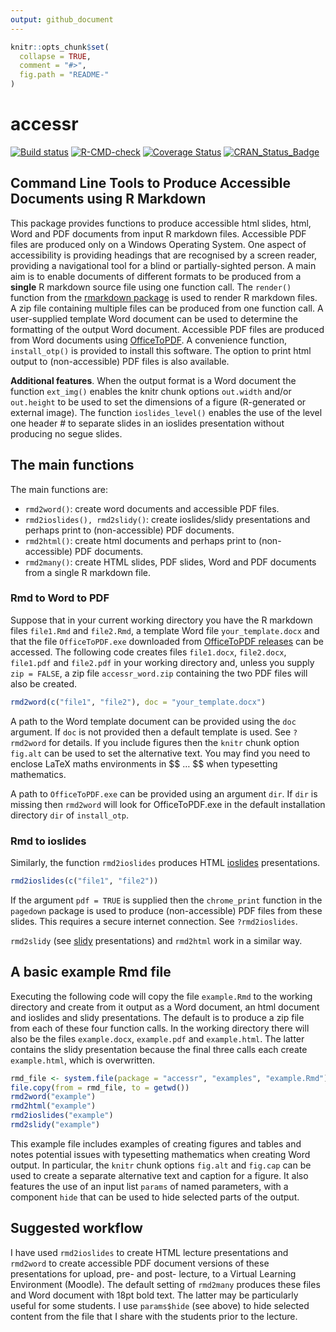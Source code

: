 ```yaml
---
output: github_document
---
```


<!-- README.md is generated from README.Rmd. Please edit that file -->

```r
knitr::opts_chunk$set(
  collapse = TRUE,
  comment = "#>",
  fig.path = "README-"
)
```

# accessr

[![Build status](https://ci.appveyor.com/api/projects/status/a314mt4b1b60tms5?svg=true)](https://ci.appveyor.com/project/paulnorthrop/accessr)
[![R-CMD-check](https://github.com/paulnorthrop/accessr/actions/workflows/R-CMD-check.yaml/badge.svg)](https://github.com/paulnorthrop/accessr/actions/workflows/R-CMD-check.yaml)
[![Coverage Status](https://codecov.io/github/paulnorthrop/accessr/coverage.svg?branch=master)](https://app.codecov.io/github/paulnorthrop/accessr?branch=master)
[![CRAN_Status_Badge](https://www.r-pkg.org/badges/version/accessr)](https://cran.r-project.org/package=accessr)

## Command Line Tools to Produce Accessible Documents using R Markdown

This package provides functions to produce accessible html slides, html, Word and PDF documents from input R markdown files. Accessible PDF files are produced only on a Windows Operating System. One aspect of accessibility is providing headings that are recognised by a screen reader, providing a navigational tool for a blind or partially-sighted person. A main aim is to enable documents of different formats to be produced from a **single** R markdown source file using one function call.  The `render()` function from the [rmarkdown package](https://cran.r-project.org/package=rmarkdown) is used to render R markdown files. A zip file containing multiple files can be produced from one function call.  A user-supplied template Word document can be used to determine the formatting of the output Word document.  Accessible PDF files are produced from Word documents using [OfficeToPDF](https://github.com/cognidox/OfficeToPDF).  A convenience function, `install_otp()` is provided to install this software. The option to print html output to (non-accessible) PDF files is also available.  

**Additional features**. When the output format is a Word document the function `ext_img()` enables the knitr chunk options `out.width` and/or `out.height` to be used to set the dimensions of a figure (R-generated or external image). The function `ioslides_level()` enables the use of the level one header # to separate slides in an ioslides presentation without producing no segue slides.

## The main functions

The main functions are:

* `rmd2word()`: create word documents and accessible PDF files.
* `rmd2ioslides(), rmd2slidy()`: create ioslides/slidy presentations and perhaps print to (non-accessible) PDF documents.
* `rmd2html()`: create html documents and perhaps print to (non-accessible) PDF documents.
* `rmd2many()`: create HTML slides, PDF slides, Word and PDF documents from a single R markdown file.

### Rmd to Word to PDF

Suppose that in your current working directory you have the R markdown files `file1.Rmd` and `file2.Rmd`, a template Word file `your_template.docx` and that the file `OfficeToPDF.exe` downloaded from [OfficeToPDF releases](https://github.com/cognidox/OfficeToPDF/releases) can be accessed. The following code creates files `file1.docx`, `file2.docx`, `file1.pdf` and `file2.pdf` in your working directory and, unless you supply `zip = FALSE`, a zip file `accessr_word.zip` containing the two PDF files will also be created.

```r
rmd2word(c("file1", "file2"), doc = "your_template.docx")
```

A path to the Word template document can be provided using the `doc` argument.  If `doc` is not provided then a default template is used. See `?rmd2word` for details. If you include figures then the `knitr` chunk option `fig.alt` can be used to set the alternative text. You may find you need to enclose LaTeX maths environments in \$\$ ... \$\$ when typesetting mathematics. 

A path to `OfficeToPDF.exe` can be provided using an argument `dir`. If `dir` is missing then `rmd2word` will look for OfficeToPDF.exe in the default installation directory `dir` of `install_otp`. 

### Rmd to ioslides 

Similarly, the function `rmd2ioslides` produces HTML [ioslides](https://bookdown.org/yihui/rmarkdown/ioslides-presentation.html) presentations.

```r
rmd2ioslides(c("file1", "file2"))
```

If the argument `pdf = TRUE` is supplied then the `chrome_print` function in the `pagedown` package is used to produce (non-accessible) PDF files from these slides.  This requires a secure internet connection. See `?rmd2ioslides`.

`rmd2slidy` (see [slidy](https://bookdown.org/yihui/rmarkdown/slidy-presentation.html) presentations) and `rmd2html` work in a similar way.

## A basic example Rmd file

Executing the following code will copy the file `example.Rmd` to the working directory and create from it output as a Word document, an html document and ioslides and slidy presentations. The default is to produce a zip file from each of these four function calls. In the working directory there will also be the files `example.docx`, `example.pdf` and `example.html`. The latter contains the slidy presentation because the final three calls each create `example.html`, which is overwritten.

```r
rmd_file <- system.file(package = "accessr", "examples", "example.Rmd")
file.copy(from = rmd_file, to = getwd())
rmd2word("example")
rmd2html("example")
rmd2ioslides("example")
rmd2slidy("example")
```

This example file includes examples of creating figures and tables and notes potential issues with typesetting mathematics when creating Word output.  In particular, the `knitr` chunk options `fig.alt` and `fig.cap` can be used to create a separate alternative text and caption for a figure. It also features the use of an input list `params` of named parameters, with a component `hide` that can be used to hide selected parts of the output.

## Suggested workflow

I have used `rmd2ioslides` to create HTML lecture presentations and `rmd2word` to create accessible PDF document versions of these presentations for upload, pre- and post- lecture, to a Virtual Learning Environment (Moodle). The default setting of `rmd2many` produces these files and Word document with 18pt bold text. The latter may be particularly useful for some students. I use `params$hide` (see above) to hide selected content from the file that I share with the students prior to the lecture.

